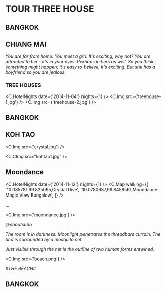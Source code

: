 
# TOUR THREE HOUSE

## BANGKOK

## CHIANG MAI

_You are far from home._
_You meet a girl._
_It's exciting, why not?_
_You are attracted to her - it's in your eyes._
_Perhaps in hers as well._
_So you think something might happen; it's easy to believe, it's exciting._
_But she has a boyfriend so you are jealous._

### TREE HOUSES

<C.HotelNights date={'2014-11-04'} nights={1} />
<C.Img src={'treehouse-1.jpg'} />
<C.Img src={'treehouse-2.jpg'} />

## BANGKOK

## KOH TAO

<C.Img src={'crystal.jpg'} />

<C.CImg src="kohtao1.jpg" />

## Moondance

<C.HotelNights date={'2014-11-12'} nights={1} />
<C.Map
  walking={[
    '10.085781,99.825095,Crystal Dive',
    '10.0780687,99.8458561,Moondance Magic View Bungalow',
  ]}
/>

...

<C.Img src={'moondance.jpg'} />

_@naootsubo_

_The room is in darkness. Moonlight penetrates the threadbare curtain. The bed is surrounded by a mosquito net._

_Just visible through the net is the outline of two human forms entwined._

<C.Img src={'beach.png'} />

_#THE BEACH#_

## BANGKOK
